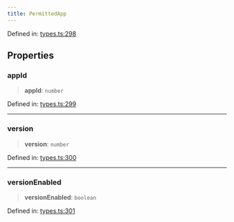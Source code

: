 ```yaml
---
title: PermittedApp
---
```


Defined in: [types.ts:298](https://github.com/LIT-Protocol/Vincent/blob/59bbcc58961d006596c8c80671cc1200f69f2946/packages/libs/contracts-sdk/src/types.ts#L298)

## Properties

### appId

> **appId**: `number`

Defined in: [types.ts:299](https://github.com/LIT-Protocol/Vincent/blob/59bbcc58961d006596c8c80671cc1200f69f2946/packages/libs/contracts-sdk/src/types.ts#L299)

***

### version

> **version**: `number`

Defined in: [types.ts:300](https://github.com/LIT-Protocol/Vincent/blob/59bbcc58961d006596c8c80671cc1200f69f2946/packages/libs/contracts-sdk/src/types.ts#L300)

***

### versionEnabled

> **versionEnabled**: `boolean`

Defined in: [types.ts:301](https://github.com/LIT-Protocol/Vincent/blob/59bbcc58961d006596c8c80671cc1200f69f2946/packages/libs/contracts-sdk/src/types.ts#L301)
